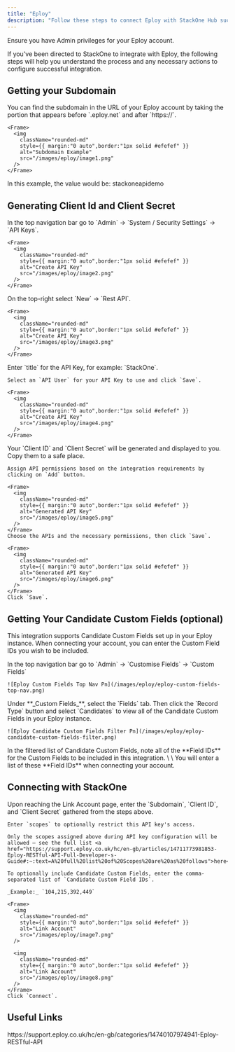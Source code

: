 ```yaml
---
title: "Eploy"
description: "Follow these steps to connect Eploy with StackOne Hub successfully."
---
```



<Warning>
  Ensure you have Admin privileges for your Eploy account.
</Warning>

If you've been directed to StackOne to integrate with Eploy, the following steps will help you understand the process and any necessary actions to configure successful integration.

## Getting your Subdomain

<Steps>
  <Step title="Find the Subdomain">
    You can find the subdomain in the URL of your Eploy account by taking the portion that appears before `.eploy.net` and after `https://`.

    <Frame>
      <img
        className="rounded-md"
        style={{ margin:"0 auto",border:"1px solid #efefef" }}
        alt="Subdomain Example"
        src="/images/eploy/image1.png"
      />
    </Frame>
  </Step>
</Steps>

In this example, the value would be: stackoneapidemo

## Generating Client Id and Client Secret

<Steps>
  <Step title="Navigate to API Keys">
    In the top navigation bar go to `Admin` → `System / Security Settings` → `API Keys`.

    <Frame>
      <img
        className="rounded-md"
        style={{ margin:"0 auto",border:"1px solid #efefef" }}
        alt="Create API Key"
        src="/images/eploy/image2.png"
      />
    </Frame>
  </Step>
  <Step title="Create a New API Key">
    On the top-right select `New` → `Rest API`.

    <Frame>
      <img
        className="rounded-md"
        style={{ margin:"0 auto",border:"1px solid #efefef" }}
        alt="Create API Key"
        src="/images/eploy/image3.png"
      />
    </Frame>
  </Step>
  <Step title="Name the API Key">
    Enter `title` for the API Key, for example: `StackOne`.

    Select an `API User` for your API Key to use and click `Save`.

    <Frame>
      <img
        className="rounded-md"
        style={{ margin:"0 auto",border:"1px solid #efefef" }}
        alt="Create API Key"
        src="/images/eploy/image4.png"
      />
    </Frame>
  </Step>
  <Step title="Record Client ID, Client Secret and Assign Permissions">
    Your `Client ID` and `Client Secret` will be generated and displayed to you. Copy them to a safe place.

    Assign API permissions based on the integration requirements by clicking on `Add` button.

    <Frame>
      <img
        className="rounded-md"
        style={{ margin:"0 auto",border:"1px solid #efefef" }}
        alt="Generated API Key"
        src="/images/eploy/image5.png"
      />
    </Frame>
    Choose the APIs and the necessary permissions, then click `Save`.

    <Frame>
      <img
        className="rounded-md"
        style={{ margin:"0 auto",border:"1px solid #efefef" }}
        alt="Generated API Key"
        src="/images/eploy/image6.png"
      />
    </Frame>
    Click `Save`.
  </Step>
</Steps>

## Getting Your Candidate Custom Fields (optional)

This integration supports Candidate Custom Fields set up in your Eploy instance. When connecting your account, you can enter the Custom Field IDs you wish to be included.

<Steps>
  <Step title="Navigate to Custom Fields">
    In the top navigation bar go to `Admin` → `Customise Fields` → `Custom Fields` 

    ![Eploy Custom Fields Top Nav Pn](/images/eploy/eploy-custom-fields-top-nav.png)
  </Step>
  <Step title="View Candidate Custom Fields">
    Under **_Custom Fields_**, select the `Fields` tab. Then click the `Record Type` button and select `Candidates` to view all of the Candidate Custom Fields in your Eploy instance.

    ![Eploy Candidate Custom Fields Filter Pn](/images/eploy/eploy-candidate-custom-fields-filter.png)
  </Step>
  <Step title="Note Field IDs">
    In the filtered list of Candidate Custom Fields, note all of the **Field IDs** for the Custom Fields to be included in this integration. \
    \
    You will enter a list of these **Field IDs** when connecting your account.
  </Step>
</Steps>

## Connecting with StackOne

<Steps>
  <Step title="Enter the Details">
    Upon reaching the Link Account page, enter the `Subdomain`, `Client ID`, and `Client Secret` gathered from the steps above.

    Enter `scopes` to optionally restrict this API key's access.

    Only the scopes assigned above during API key configuration will be allowed — see the full list <a href="https://support.eploy.co.uk/hc/en-gb/articles/14711773981853-Eploy-RESTful-API-Full-Developer-s-Guide#:~:text=A%20full%20list%20of%20Scopes%20are%20as%20follows">here</a>.

    To optionally include Candidate Custom Fields, enter the comma-separated list of `Candidate Custom Field IDs`. 

    _Example:_ `104,215,392,449` 

    <Frame>
      <img
        className="rounded-md"
        style={{ margin:"0 auto",border:"1px solid #efefef" }}
        alt="Link Account"
        src="/images/eploy/image7.png"
      />

      <img
        className="rounded-md"
        style={{ margin:"0 auto",border:"1px solid #efefef" }}
        alt="Link Account"
        src="/images/eploy/image8.png"
      />
    </Frame>
    Click `Connect`.
  </Step>
</Steps>

<IntegrationFooter />

## Useful Links

<Card title="API Reference" icon="link" href="https://support.eploy.co.uk/hc/en-gb/categories/14740107974941-Eploy-RESTful-API">
  https://support.eploy.co.uk/hc/en-gb/categories/14740107974941-Eploy-RESTful-API
</Card>